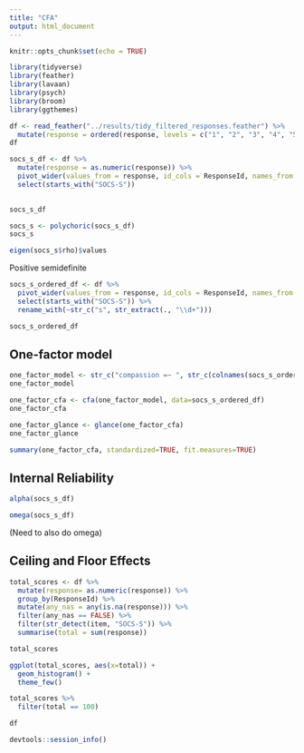 ```yaml
---
title: "CFA"
output: html_document
---
```


```r
knitr::opts_chunk$set(echo = TRUE)
```

```r
library(tidyverse)
library(feather)
library(lavaan)
library(psych)
library(broom)
library(ggthemes)
```

```r
df <- read_feather("../results/tidy_filtered_responses.feather") %>% 
  mutate(response = ordered(response, levels = c("1", "2", "3", "4", "5")))
df
```




```r
socs_s_df <- df %>% 
  mutate(response = as.numeric(response)) %>% 
  pivot_wider(values_from = response, id_cols = ResponseId, names_from = item) %>% 
  select(starts_with("SOCS-S"))
  

socs_s_df
```

```r
socs_s <- polychoric(socs_s_df)
socs_s
```

```r
eigen(socs_s$rho)$values
```
Positive semidefinite

```r
socs_s_ordered_df <- df %>% 
  pivot_wider(values_from = response, id_cols = ResponseId, names_from = item) %>% 
  select(starts_with("SOCS-S")) %>% 
  rename_with(~str_c("s", str_extract(., "\\d+")))

socs_s_ordered_df
```


## One-factor model

```r
one_factor_model <- str_c("compassion =~ ", str_c(colnames(socs_s_ordered_df), collapse = " + "))
one_factor_model
```


```r
one_factor_cfa <- cfa(one_factor_model, data=socs_s_ordered_df)
one_factor_cfa
```

```r
one_factor_glance <- glance(one_factor_cfa)
one_factor_glance
```
```r
summary(one_factor_cfa, standardized=TRUE, fit.measures=TRUE)
```
## Internal Reliability


```r
alpha(socs_s_df)
```

```r
omega(socs_s_df)
```


(Need to also do omega)


## Ceiling and Floor Effects

```r
total_scores <- df %>% 
  mutate(response= as.numeric(response)) %>% 
  group_by(ResponseId) %>% 
  mutate(any_nas = any(is.na(response))) %>% 
  filter(any_nas == FALSE) %>% 
  filter(str_detect(item, "SOCS-S")) %>% 
  summarise(total = sum(response))

total_scores
```

```r
ggplot(total_scores, aes(x=total)) +
  geom_histogram() +
  theme_few()
```

```r
total_scores %>% 
  filter(total == 100)
```


```r
df
```



```r
devtools::session_info()
```


